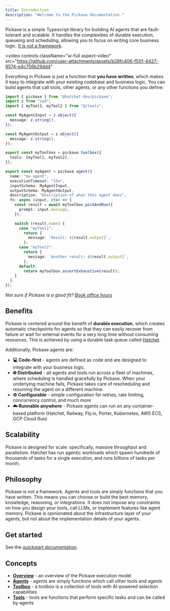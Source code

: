 ```yaml
---
title: Introduction
description: "Welcome to the Pickaxe documentation."
---
```


Pickaxe is a simple Typescript library for building AI agents that are fault-tolerant and scalable. It handles the complexities of durable execution, queueing and scheduling, allowing you to focus on writing core business logic. [It is not a framework](#philosophy).

<video
  controls
  className="w-full aspect-video"
  src="https://github.com/user-attachments/assets/b28fc406-f501-4427-9574-e4c756b29dd4"
></video>

Everything in Pickaxe is just a function that **you have written**, which makes it easy to integrate with your existing codebase and business logic. You can build agents that call tools, other agents, or any other functions you define:

```ts
import { pickaxe } from "@hatchet-dev/pickaxe";
import z from "zod";
import { myTool1, myTool2 } from "@/tools";

const MyAgentInput = z.object({
  message: z.string(),
});

const MyAgentOutput = z.object({
  message: z.string(),
});

export const myToolbox = pickaxe.toolbox({
  tools: [myTool1, myTool2],
});

export const myAgent = pickaxe.agent({
  name: "my-agent",
  executionTimeout: "15m",
  inputSchema: MyAgentInput,
  outputSchema: MyAgentOutput,
  description: "Description of what this agent does",
  fn: async (input, ctx) => {
    const result = await myToolbox.pickAndRun({
      prompt: input.message,
    });

    switch (result.name) {
      case "myTool1":
        return {
          message: `Result: ${result.output}`,
        };
      case "myTool2":
        return {
          message: `Another result: ${result.output}`,
        };
      default:
        return myToolbox.assertExhaustive(result);
    }
  },
});
```

_Not sure if Pickaxe is a good fit? [Book office hours](https://cal.com/team/hatchet/office-hours)_

## Benefits

Pickaxe is centered around the benefit of **durable execution**, which creates automatic checkpoints for agents so that they can easily recover from failure or wait for external events for a very long time without consuming resources. This is achieved by using a durable task queue called [Hatchet](https://github.com/hatchet-dev/hatchet).

Additionally, Pickaxe agents are:

- **💻 Code-first** - agents are defined as code and are designed to integrate with your business logic.
- **🌐 Distributed** - all agents and tools run across a fleet of machines, where scheduling is handled gracefully by Pickaxe. When your underlying machine fails, Pickaxe takes care of rescheduling and resuming the agent on a different machine.
- **⚙️ Configurable** - simple configuration for retries, rate limiting, concurrency control, and much more
- **☁️ Runnable anywhere** - Pickaxe agents can run on any container-based platform (Hatchet, Railway, Fly.io, Porter, Kubernetes, AWS ECS, GCP Cloud Run)

## Scalability

Pickaxe is designed for scale: specifically, massive throughput and parallelism. Hatchet has run agentic workloads which spawn hundreds of thousands of tasks for a single execution, and runs billions of tasks per month.

## Philosophy

Pickaxe is not a framework. Agents and tools are simply functions that you have written. This means you can choose or build the best memory, knowledge, reasoning, or integrations. It does not impose any constraints on how you design your tools, call LLMs, or implement features like agent memory. Pickaxe is opinionated about the infrastructure layer of your agents, but not about the implementation details of your agents.

## Get started

See the [quickstart documentation](./quickstart).

## Concepts

- [**Overview**](./concepts/overview) - an overview of the Pickaxe execution model
- [**Agents**](./concepts/agents) - agents are simply functions which call other tools and agents
- [**Toolbox**](./concepts/toolbox) - a toolbox is a collection of tools with AI-powered selection capabilities
- [**Tools**](./concepts/tools) - tools are functions that perform specific tasks and can be called by agents
